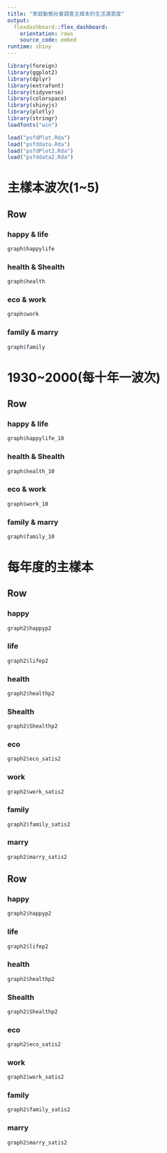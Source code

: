 ```yaml
---
title: "家庭動態社會調查主樣本的生活滿意度"
output: 
  flexdashboard::flex_dashboard:
    orientation: rows
    source_code: embed
runtime: shiny
---
```


```r
library(foreign)
library(ggplot2)
library(dplyr)
library(extrafont)
library(tidyverse)
library(colorspace) 
library(shinyjs)
library(plotly)
library(stringr)
loadfonts("win")
```

```r
load("psfdPlot.Rda")
load("psfddata.Rda")
load("psfdPlot2.Rda")
load("psfddata2.Rda")
```

主樣本波次(1~5)
=====================================

Row {.tabset .tabset-fade}
-------------------------------------

### happy & life
    
```r
graph$happylife
```

### health & Shealth

```r
graph$health
```

### eco & work

```r
graph$work
```

### family & marry

```r
graph$family
```

1930~2000(每十年一波次)
=====================================  

Row {.tabset .tabset-fade}
-------------------------------------

### happy & life
    
```r
graph$happylife_10
```

### health & Shealth

```r
graph$health_10
```

### eco & work

```r
graph$work_10
```

### family & marry

```r
graph$family_10
```
   
每年度的主樣本
=====================================     

Row {.tabset .tabset-fade}
-------------------------------------

### happy
    
```r
graph2$happyp2
```

### life

```r
graph2$lifep2
```

### health

```r
graph2$healthp2
```

### Shealth

```r
graph2$Shealthp2
```

### eco

```r
graph2$eco_satis2
```

### work

```r
graph2$work_satis2
```

### family

```r
graph2$family_satis2
```

### marry

```r
graph2$marry_satis2
```

Row {.tabset .tabset-fade}
-------------------------------------

### happy
    
```r
graph2$happyp2
```

### life

```r
graph2$lifep2
```

### health

```r
graph2$healthp2
```

### Shealth

```r
graph2$Shealthp2
```

### eco

```r
graph2$eco_satis2
```

### work

```r
graph2$work_satis2
```

### family

```r
graph2$family_satis2
```

### marry

```r
graph2$marry_satis2
```